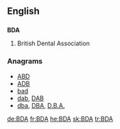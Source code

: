 ==English==

==={{initialism}}===
'''BDA'''

# British Dental Association

===Anagrams===
* [[ABD#English|ABD]] 
* [[ADB#English|ADB]]
* [[bad#English|bad]]
* [[dab#English|dab]], [[DAB#English|DAB]]
* [[dba#English|dba]], [[DBA#English|DBA]], [[D.B.A.#English|D.B.A.]]

[[de:BDA]]
[[fr:BDA]]
[[he:BDA]]
[[sk:BDA]]
[[tr:BDA]]